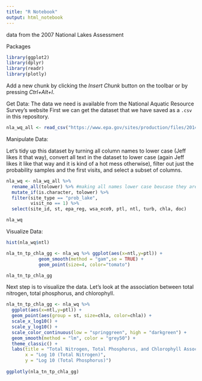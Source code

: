```yaml
---
title: "R Notebook"
output: html_notebook
---
```


data from the 2007 National Lakes Assessment

Packages

```r
library(ggplot2)
library(dplyr)
library(readr)
library(plotly)
```

Add a new chunk by clicking the *Insert Chunk* button on the toolbar or by pressing *Ctrl+Alt+I*.

Get Data: The data we need is available from the National Aquatic Resource
Survey's website First we can get the dataset that we have saved as a `.csv`
in this repository.

```r
nla_wq_all <- read_csv("https://www.epa.gov/sites/production/files/2014-10/nla2007_chemical_conditionestimates_20091123.csv")
```

Manipulate Data: 

Let's tidy up this dataset by turning all column names to lower case (Jeff likes it that way), convert all text in the dataset to lower case (again Jeff likes it like that way and it is kind of a hot mess otherwise), filter out just the probability samples and the first visits, and select a subset of columns.


```r
nla_wq <- nla_wq_all %>%
  rename_all(tolower) %>% #making all names lower case beucase they are a mess!
  mutate_if(is.character, tolower) %>%
  filter(site_type == "prob_lake",
         visit_no == 1) %>%
  select(site_id, st, epa_reg, wsa_eco9, ptl, ntl, turb, chla, doc)

nla_wq
```

Visualize Data: 

```r
hist(nla_wq$ntl)
```

```r
nla_tn_tp_chla_gg <- nla_wq %>% ggplot(aes(x=ntl,y=ptl)) + 
            geom_smooth(method = "gam",se = TRUE) +
            geom_point(size=4, color="tomato") 

nla_tn_tp_chla_gg
```

Next step is to visualize the data.  Let's look at the association between total nitrogen, total phosphorus, and chlorophyll.



```r
nla_tn_tp_chla_gg <- nla_wq %>%
  ggplot(aes(x=ntl,y=ptl)) +
  geom_point(aes(group = st, size=chla, color=chla)) +
  scale_x_log10() +
  scale_y_log10() +
  scale_color_continuous(low = "springgreen", high = "darkgreen") +
  geom_smooth(method = "lm", color = "grey50") +
  theme_classic() +
  labs(title = "Total Nitrogen, Total Phosphorus, and Chlorophyll Associations",
       x = "Log 10 (Total Nitrogen)",
       y = "Log 10 (Total Phosphorus)")
  
ggplotly(nla_tn_tp_chla_gg)
```




